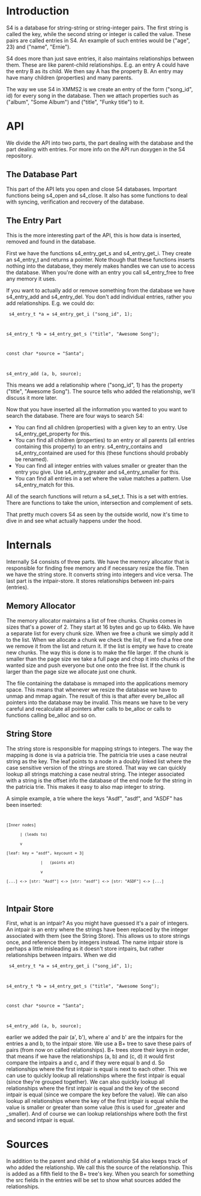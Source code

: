 =Introduction=

S4 is a database for string-string or string-integer pairs. The first string is called the key, while the second string or integer is called the value. These pairs are called entries in S4. An example of such entries would be ("age", 23) and ("name", "Ernie").

S4 does more than just save entries, it also maintains relationships between them. These are like parent-child relationships. E.g. an entry A could have the entry B as its child. We then say A has the property B. An entry may have many children (properties) and many parents.

The way we use S4 in XMMS2 is we create an entry of the form ("song_id", id) for every song in the database. Then we attach properties such as ("album", "Some Album") and ("title", "Funky title") to it.

=API=

We divide the API into two parts, the part dealing with the database and the part dealing with entries. For more info on the API run doxygen in the S4 repository.

==The Database Part==

This part of the API lets you open and close S4 databases. Important functions being s4_open and s4_close. It also has some functions to deal with syncing, verification and recovery of the database.

==The Entry Part==

This is the more interesting part of the API, this is how data is inserted, removed and found in the database.
                                                                                                                                 
First we have the functions s4_entry_get_s and s4_entry_get_i. They create an s4_entry_t and returns a pointer. Note though that these functions inserts nothing into the database, they merely makes handles we can use to access the database. When you're done with an entry you call s4_entry_free to free any memory it uses.

If you want to actually add or remove something from the database we have s4_entry_add and s4_entry_del. You don't add individual entries, rather you add relationships. E.g. we could do:

<code>
s4_entry_t *a = s4_entry_get_i ("song_id", 1);

s4_entry_t *b = s4_entry_get_s ("title", "Awesome Song");

const char *source = "Santa";

s4_entry_add (a, b, source);
</code>

This means we add a relationship where ("song_id", 1) has the property ("title", "Awesome Song"). The source tells who added the relationship, we'll discuss it more later.

Now that you have inserted all the information you wanted to you want to search the database. There are four ways to search S4:

* You can find all children (properties) with a given key to an entry. Use s4_entry_get_property for this.
* You can find all children (properties) to an entry or all parents (all entries containing this property) to an entry. s4_entry_contains and s4_entry_contained are used for this (these functions should probably be renamed).
* You can find all integer entries with values smaller or greater than the entry you give. Use s4_entry_greater and s4_entry_smaller for this.
* You can find all entries in a set where the value matches a pattern. Use s4_entry_match for this.

All of the search functions will return a s4_set_t. This is a set with entries. There are functions to take the union, intersection and complement of sets.

That pretty much covers S4 as seen by the outside world, now it's time to dive in and see what actually happens under the hood.

=Internals=

Internally S4 consists of three parts. We have the memory allocator that is responsible for finding free memory and if necessary resize the file. Then we have the string store. It converts string into integers and vice versa. The last part is the intpair-store. It stores relationships between int-pairs (entries).

==Memory Allocator==

The memory allocator maintains a list of free chunks. Chunks comes in sizes that's a power of 2. They start at 16 bytes and go up to 64kb. We have a separate list for every chunk size. When we free a chunk we simply add it to the list. When we allocate a chunk we check the list, if we find a free one we remove it from the list and return it. If the list is empty we have to create new chunks. The way this is done is to make the file larger. If the chunk is smaller than the page size we take a full page and chop it into chunks of the wanted size and push everyone but one onto the free list. If the chunk is larger than the page size we allocate just one chunk.

The file containing the database is mmaped into the applications memory space. This means that whenever we resize the database we have to unmap and mmap again. The result of this is that after every be_alloc all pointers into the database may be invalid. This means we have to be very careful and recalculate all pointers after calls to be_alloc or calls to functions calling be_alloc and so on.

==String Store==

The string store is responsible for mapping strings to integers. The way the mapping is done is via a patricia trie. The patricia trie uses a case neutral string as the key. The leaf points to a node in a doubly linked list where the case sensitive version of the strings are stored. That way we can quickly lookup all strings matching a case neutral string. The integer associated with a string is the offset info the database of the end node for the string in the patricia trie. This makes it easy to also map integer to string.

A simple example, a trie where the keys "Asdf", "asdf", and "ASDF" has been inserted:

<code>
 [Inner nodes]
       | (leads to)
       v
 [leaf: key = "asdf", keycount = 3]
                |   (points at)
                v
 [...] <-> [str: "Asdf"] <-> [str: "asdf"] <-> [str: "ASDF"] <-> [...]
</code>

==Intpair Store==

First, what is an intpair? As you might have guessed it's a pair of integers. An intpair is an entry where the strings have been replaced by the integer associated with them (see the String Store). This allows us to store strings once, and reference them by integers instead. The name intpair store is perhaps a little misleading as it doesn't store intpairs, but rather relationships between intpairs. When we did

<code>
s4_entry_t *a = s4_entry_get_i ("song_id", 1);

s4_entry_t *b = s4_entry_get_s ("title", "Awesome Song");

const char *source = "Santa";

s4_entry_add (a, b, source);
</code>

earlier we added the pair (a', b'), where a' and b' are the intpairs for the entries a and b, to the intpair store. We use a B+ tree to save these pairs of pairs (from now on called relationships). B+ trees store their keys in order, that means if we have the relationships (a, b) and (c, d) it would first compare the intpairs a and c, and if they were equal b and d. So relationships where the first intpair is equal is next to each other. This we can use to quickly lookup all relationships where the first intpair is equal (since they're grouped together). We can also quickly lookup all relationships where the first intpair is equal and the key of the second intpair is equal (since we compare the key before the value). We can also lookup all relationships where the key of the first intpair is equal while the value is smaller or greater than some value (this is used for _greater and _smaller). And of course we can lookup relationships where both the first and second intpair is equal.

=Sources=

In addition to the parent and child of a relationship S4 also keeps track of who added the relationship. We call this the source of the relationship. This is added as a fifth field to the B+ tree's key. When you search for something the src fields in the entries will be set to show what sources added the relationships.